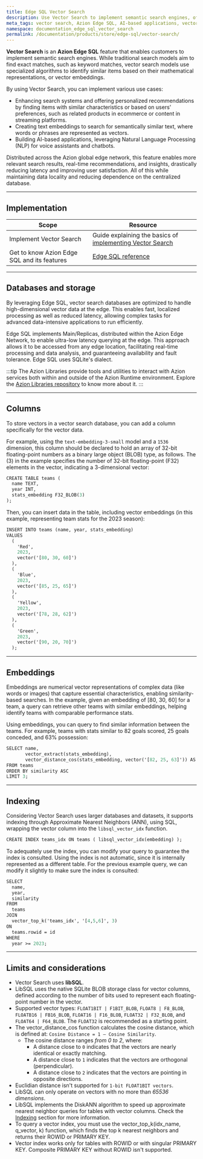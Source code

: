 ```yaml
---
title: Edge SQL Vector Search
description: Use Vector Search to implement semantic search engines, offering enhanced experiences and attending to advanced use cases.
meta_tags: vector search, Azion Edge SQL, AI-based applications, vector embeddings, SQLite
namespace: documentation_edge_sql_vector_search
permalink: /documentation/products/store/edge-sql/vector-search/
---
```



<Tag severity="info" client:only="vue" value="Preview" />

**Vector Search** is an **Azion Edge SQL** feature that enables customers to implement semantic search engines. While traditional search models aim to find exact matches, such as keyword matches, vector search models use specialized algorithms to identify similar items based on their mathematical representations, or vector embeddings.

By using Vector Search, you can implement various use cases:

- Enhancing search systems and offering personalized recommendations by finding items with similar characteristics or based on users' preferences, such as related products in ecommerce or content in streaming platforms.
- Creating text embeddings to search for semantically similar text, where words or phrases are represented as vectors.
- Building AI-based applications, leveraging Natural Language Processing (NLP) for voice assistants and chatbots.

Distributed across the Azion global edge network, this feature enables more relevant search results, real-time recommendations, and insights, drastically reducing latency and improving user satisfaction. All of this while maintaining data locality and reducing dependence on the centralized database.

---

## Implementation

| Scope | Resource |
|---|---|
| Implement Vector Search | Guide explaining the basics of [implementing Vector Search](/en/documentation/products/guides/edge-sql-vector-search/) |
| Get to know Azion Edge SQL and its features | [Edge SQL reference](/en/documentation/products/store/edge-sql/) |

---

## Databases and storage

By leveraging Edge SQL, vector search databases are optimized to handle high-dimensional vector data at the edge. This enables fast, localized processing as well as reduced latency, allowing complex tasks for advanced data-intensive applications to run efficiently.

Edge SQL implements Main/Replicas, distributed within the Azion Edge Network, to enable ultra-low latency querying at the edge. This approach allows it to be accessed from any edge location, facilitating real-time processing and data analysis, and guaranteeing availability and fault tolerance. Edge SQL uses SQLite's dialect.

:::tip
The Azion Libraries provide tools and utilities to interact with Azion services both within and outside of the Azion Runtime environment. Explore the [Azion Libraries repository](https://github.com/aziontech/lib/tree/main) to know more about it.
:::

---

## Columns

To store vectors in a vector search database, you can add a column specifically for the vector data.

For example, using the `text-embedding-3-small` model and a `1536` dimension, this column should be declared to hold an array of 32-bit floating-point numbers as a binary large object (BLOB) type, as follows. The (3) in the example specifies the number of 32-bit floating-point (F32) elements in the vector, indicating a 3-dimensional vector:

```graphql
CREATE TABLE teams (
  name TEXT,
  year INT,
  stats_embedding F32_BLOB(3)
);
```

Then, you can insert data in the table, including vector embeddings (in this example, representing team stats for the 2023 season):

```graphql
INSERT INTO teams (name, year, stats_embedding)
VALUES
  (
    'Red',
    2023,
    vector('[80, 30, 60]')
  ),
  (
    'Blue',
    2023,
    vector('[85, 25, 65]')
  ),
  (
    'Yellow',
    2023,
    vector('[78, 28, 62]')
  ),
  (
    'Green',
    2023,
    vector('[90, 20, 70]')
  );
  ```

---

## Embeddings

Embeddings are numerical vector representations of complex data (like words or images) that capture essential characteristics, enabling similarity-based searches. In the example, given an embedding of [80, 30, 60] for a team, a query can retrieve other teams with similar embeddings, helping identify teams with comparable performance stats.

Using embeddings, you can query to find similar information between the teams. For example, teams with stats similar to 82 goals scored, 25 goals conceded, and 63% possession: 

```graphql
SELECT name,
       vector_extract(stats_embedding),
       vector_distance_cos(stats_embedding, vector('[82, 25, 63]')) AS similarity
FROM teams
ORDER BY similarity ASC
LIMIT 3;
```

---

## Indexing

Considering Vector Search uses larger databases and datasets, it supports indexing through Approximate Nearest Neighbors (ANN), using SQL, wrapping the vector column into the `libsql_vector_idx` function.

```graphql
CREATE INDEX teams_idx ON teams ( libsql_vector_idx(embedding) );
```

To adequately use the index, you can modify your query to guarantee the index is consulted. Using the index is not automatic, since it is internally represented as a different table. For the previous example query, we can modify it slightly to make sure the index is consulted:

```graphql
SELECT
  name,
  year,
  similarity
FROM
  teams
JOIN
  vector_top_k('teams_idx', '[4,5,6]', 3)
ON
  teams.rowid = id
WHERE
  year >= 2023;
```

  ---

## Limits and considerations

- Vector Search uses **libSQL**.
- LibSQL uses the native SQLite BLOB storage class for vector columns, defined according to the number of bits used to represent each floating-point number in the vector. 
- Supported vector types: `FLOAT1BIT | F1BIT_BLOB`, `FLOAT8 | F8_BLOB`, `FLOATB16 | FB16_BLOB`, `FLOAT16 | F16_BLOB`, `FLOAT32 | F32_BLOB`, and `FLOAT64 | F64_BLOB`. The `FLOAT32` is recommended as a starting point.
- The vector_distance_cos function calculates the cosine distance, which is defined at: `Cosine Distance = 1 — Cosine Similarity`.
  - The cosine distance ranges *from 0 to 2*, where:
    - A distance close to `0` indicates that the vectors are nearly identical or exactly matching.
    - A distance close to `1` indicates that the vectors are orthogonal (perpendicular).
    - A distance close to `2` indicates that the vectors are pointing in opposite directions.
- Euclidian distance isn't supported for `1-bit FLOAT1BIT vectors`.
- LibSQL can only operate on vectors with no more than *65536 dimensions*.
- LibSQL implements the DiskANN algorithm to speed up approximate nearest neighbor queries for tables with vector columns. Check the [Indexing](#indexing) section for more information.
- To query a vector index, you must use the vector_top_k(idx_name, q_vector, k) function, which finds the top k nearest neighbors and returns their ROWID or PRIMARY KEY.
- Vector index works only for tables with ROWID or with singular PRIMARY KEY. Composite PRIMARY KEY without ROWID isn't supported.
